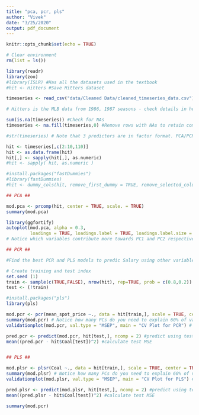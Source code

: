 ```yaml
---
title: "pca, pcr, pls"
author: "Vivek"
date: "3/25/2020"
output: pdf_document
---
```


```r
knitr::opts_chunk$set(echo = TRUE)
```

```r
# Clear environment
rm(list = ls())

library(readr)
library(zoo)
#library(ISLR) #Has all the datasets used in the textbook
#hit <- Hitters #Save Hitters dataset 

timeseries <- read_csv("data/Cleaned Data/cleaned_timeseries_data.csv")

# Hitters is the MLB data from 1986, 1987 seasons - check details in help section ISLR>>Hitters

sum(is.na(timeseries)) #Check for NAs
timeseries <- na.fill(timeseries,0) #Remove rows with NAs to retain complete rows

#str(timeseries) # Note that 3 predictors are in factor format. PCA/PCR analyses accept only numerical inputs. So we need to convert the factors into dummy variables

hit <- timeseries[,c(2:10,110)]
hit <- as.data.frame(hit)
hit[,] <- sapply(hit[,], as.numeric)
#hit <- sapply( hit, as.numeric )

#install.packages("fastDummies")
#library(fastDummies)
#hit <- dummy_cols(hit, remove_first_dummy = TRUE, remove_selected_columns = TRUE)

```

```r

## PCA ##

mod.pca <- prcomp(hit, center = TRUE, scale. = TRUE)
summary(mod.pca) 

library(ggfortify)
autoplot(mod.pca, alpha = 0.3,
         loadings = TRUE, loadings.label = TRUE, loadings.label.size = 3)
# Notice which variables contribute more towards PC1 and PC2 respectively
```



```r

## PCR ##

#Find the best PCR and PLS models to predic Salary using other variables in the hitters dataset

# Create training and test index
set.seed (1)
train <- sample(c(TRUE,FALSE), nrow(hit), rep=TRUE, prob = c(0.8,0.2))
test <- (!train)

#install.packages("pls")
library(pls)

mod.pcr <- pcr(mean_spot_price ~., data = hit[train,], scale = TRUE, center = TRUE, validation = "CV")
summary(mod.pcr) # Notice how many PCs do you need to explain 60% of variation in salary? [~16]
validationplot(mod.pcr, val.type = "MSEP", main = "CV Plot for PCR") # How many PCs would you choose based on the CV plot?

pred.pcr <- predict(mod.pcr, hit[test,], ncomp = 2) #predict using test set
mean((pred.pcr - hit$Coal[test])^2) #calculate test MSE


## PLS ##

mod.plsr <- plsr(Coal ~., data = hit[train,], scale = TRUE, center = TRUE, validation = "CV")
summary(mod.plsr) # Notice how many PCs do you need to explain 60% of variation in salary? [~7]
validationplot(mod.plsr, val.type = "MSEP", main = "CV Plot for PLS") # How many PCs would you choose based on the CV plot?

pred.plsr <- predict(mod.plsr, hit[test,], ncomp = 2) #predict using test set
mean((pred.plsr - hit$Coal[test])^2) #calculate test MSE

summary(mod.pcr)

```



